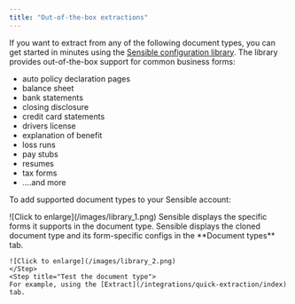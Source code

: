 ```yaml
---
title: "Out-of-the-box extractions"
---
```



If you want to extract from any of the following document types, you can get started in minutes using the [Sensible configuration library](https://github.com/sensible-hq/sensible-configuration-library). The library provides out-of-the-box support for common business forms:

* auto policy declaration pages
* balance sheet
* bank statements
* closing disclosure
* credit card statements
* drivers license
* explanation of benefit
* loss runs
* pay stubs
* resumes
* tax forms
* ....and more

To add supported document types to your Sensible account:

<Steps>
  <Step title="Click the Configuration library tab, and search for your document type: ">
    ![Click to enlarge](/images/library_1.png)
  </Step>
  <Step title="Click your document type.">
    Sensible displays the specific forms it supports in the document type.
  </Step>
  <Step title="Click Clone to account.">
    Sensible displays the cloned document type and its form-specific configs in the **Document types** tab.  

    ![Click to enlarge](/images/library_2.png)  
    </Step>
    <Step title="Test the document type">
    For example, using the [Extract](/integrations/quick-extraction/index) tab.
  </Step>
</Steps>
